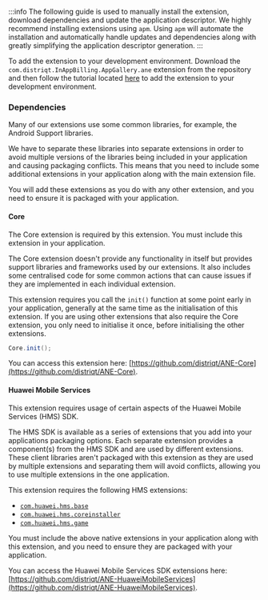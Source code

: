 
:::info
The following guide is used to manually install the extension, download dependencies and update the application descriptor. We highly recommend installing extensions using `apm`. Using `apm` will automate the installation and automatically handle updates and dependencies along with greatly simplifying the application descriptor generation.
:::


To add the extension to your development environment. Download the `com.distriqt.InAppBilling.AppGallery.ane` extension from the repository and then follow the tutorial located [here](/docs/tutorials/getting-started) to add the extension to your development environment.


### Dependencies

Many of our extensions use some common libraries, for example, the Android Support libraries.

We have to separate these libraries into separate extensions in order to avoid multiple versions of the libraries being included in your application and causing packaging conflicts. This means that you need to include some additional extensions in your application along with the main extension file.

You will add these extensions as you do with any other extension, and you need to ensure it is packaged with your application.


#### Core 

The Core extension is required by this extension. You must include this extension in your application.

The Core extension doesn't provide any functionality in itself but provides support libraries and frameworks used by our extensions.
It also includes some centralised code for some common actions that can cause issues if they are implemented in each individual extension.

This extension requires you call the `init()` function at some point early in your application, generally at the same time as the initialisation of this extension. If you are using other extensions that also require the Core extension, you only need to initialise it once, before initialising the other extensions.

```actionscript
Core.init();
```

You can access this extension here: [https://github.com/distriqt/ANE-Core](https://github.com/distriqt/ANE-Core).



#### Huawei Mobile Services

This extension requires usage of certain aspects of the Huawei Mobile Services (HMS) SDK. 

The HMS SDK is available as a series of extensions that you add into your applications packaging options.  Each separate extension provides a component(s) from the HMS SDK and are used by different extensions. These client libraries aren't packaged with this extension as they are used by multiple extensions and separating them will avoid conflicts, allowing you to use multiple extensions in the one application.

This extension requires the following HMS extensions:

- [`com.huawei.hms.base`](https://github.com/distriqt/ANE-HuaweiMobileServices/raw/master/lib/com.huawei.hms.base.ane)
- [`com.huawei.hms.coreinstaller`](https://github.com/distriqt/ANE-HuaweiMobileServices/raw/master/lib/com.huawei.hms.coreinstaller.ane)
- [`com.huawei.hms.game`](https://github.com/distriqt/ANE-HuaweiMobileServices/raw/master/lib/com.huawei.hms.game.ane)


You must include the above native extensions in your application along with this extension, and you need to ensure they are packaged with your application.

You can access the Huawei Mobile Services SDK extensions here: [https://github.com/distriqt/ANE-HuaweiMobileServices](https://github.com/distriqt/ANE-HuaweiMobileServices).

